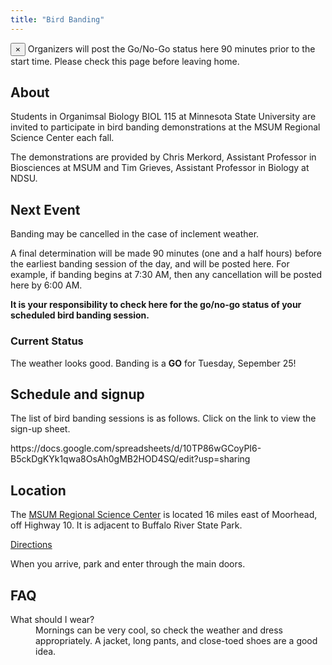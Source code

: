```yaml
---
title: "Bird Banding"
---
```


<div class="alert alert-dismissible alert-info">
  <button type="button" class="close" data-dismiss="alert">&times;</button>
Organizers will post the Go/No-Go status here 90 minutes prior to the start time. Please check this page before leaving home.
</div>

## About

Students in Organimsal Biology BIOL 115 at Minnesota State University are invited to participate in bird banding demonstrations at the MSUM Regional Science Center each fall.

The demonstrations are provided by Chris Merkord, Assistant Professor in Biosciences at MSUM and Tim Grieves, Assistant Professor in Biology at NDSU.

## Next Event

Banding may be cancelled in the case of inclement weather.

A final determination will be made 90 minutes (one and a half hours) before the earliest banding session of the day, and will be posted here. For example, if banding begins at 7:30 AM, then any cancellation will be posted here by 6:00 AM.

<strong>It is your responsibility to check here for the go/no-go status of your scheduled bird banding session.</strong>

<div class="panel panel-success">
<div class="panel-heading">
  <h3 class="panel-title">Current Status</h3>
</div>
<div class="panel-body">
  The weather looks good.
  Banding is a <strong>GO</strong> for Tuesday, Sepember 25!
</div>
</div>

## Schedule and signup

The list of bird banding sessions is as follows. Click on the link to view the sign-up sheet.

https://docs.google.com/spreadsheets/d/10TP86wGCoyPI6-B5ckDgKYk1qwa8OsAh0gMB2HOD4SQ/edit?usp=sharing

## Location

The <a href="https://www.mnstate.edu/science-center/">MSUM Regional Science Center</a> is located 16 miles east of Moorhead, off Highway 10. It is adjacent to Buffalo River State Park.

<a class="btn btn-info btn-sm" href="https://www.google.com/maps/dir//46.8671306,-96.4535558/@46.8676844,-96.4561498,16z">Directions</a>

When you arrive, park and enter through the main doors.

## FAQ

<dl class="row">
<dt class="col-sm-3">What should I wear?</dt>
<dd class="col-sm-9">Mornings can be very cool, so check the weather and dress appropriately. A jacket, long pants, and close-toed shoes are a good idea.</dd>
</dl>